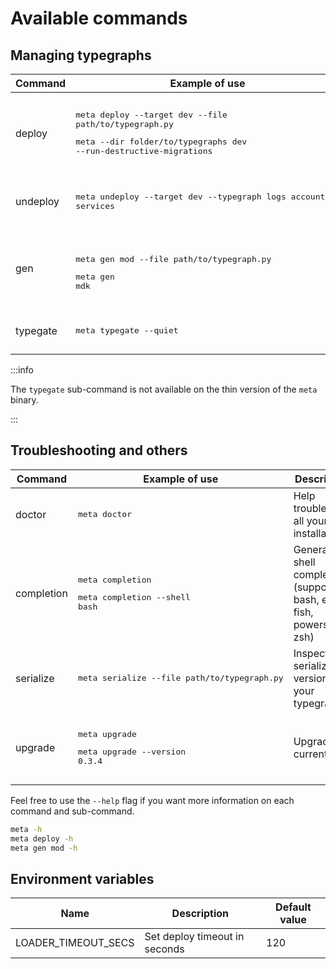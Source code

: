 # Available commands

## Managing typegraphs

| Command | Example of use | Description |
| --- | --- | --- |
| deploy | <pre><p>meta deploy --target dev --file path/to/typegraph.py</p><p>meta --dir folder/to/typegraphs dev --run-destructive-migrations</p></pre> | Deploy typegraph to a typegate instance |
| undeploy | <pre><p>meta undeploy --target dev --typegraph logs accounting services</p></pre> | Undeploy typegraphs by name |
| gen | <pre><p>meta gen mod --file path/to/typegraph.py</p><p></p>meta gen mdk</pre> | Generate script or files that are used in your typegraph |
| typegate | <pre><p>meta typegate --quiet</p></pre> | Access a minimal deno CLI |

:::info

The `typegate` sub-command is not available on the thin version of the `meta` binary.

:::

## Troubleshooting and others

| Command | Example of use | Description |
| --- | --- | --- |
| doctor | <pre><p>meta doctor</p></pre> | Help troubleshoot all your installations |
| completion | <pre><p>meta completion</p><p>meta completion --shell bash</p></pre> | Generate shell completion (supports bash, elvish, fish, powershell, zsh) |
| serialize | <pre><p>meta serialize --file path/to/typegraph.py</p></pre> | Inspect serialized version of your typegraph |
| upgrade | <pre><p>meta upgrade</p><p>meta upgrade --version 0.3.4</p></pre> | Upgrade current cli |

Feel free to use the `--help` flag if you want more information on each command and sub-command.

```bash
meta -h
meta deploy -h
meta gen mod -h
```

## Environment variables

| Name                | Description                   | Default value |
| ------------------- | ----------------------------- | ------------- |
| LOADER_TIMEOUT_SECS | Set deploy timeout in seconds | 120           |
